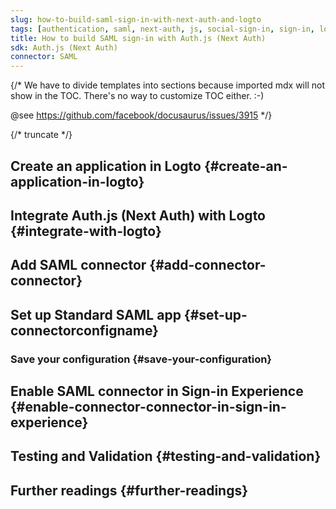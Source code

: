 ```yaml
---
slug: how-to-build-saml-sign-in-with-next-auth-and-logto
tags: [authentication, saml, next-auth, js, social-sign-in, sign-in, login]
title: How to build SAML sign-in with Auth.js (Next Auth)
sdk: Auth.js (Next Auth)
connector: SAML
---
```


{/*
  We have to divide templates into sections because imported mdx will not show in the TOC.
  There's no way to customize TOC either. :-)

  @see https://github.com/facebook/docusaurus/issues/3915
*/}




{/* truncate */}

<Intro connector={connector} sdk="Auth.js (Next Auth)" link="https://authjs.dev/" />

## Create an application in Logto \{#create-an-application-in-logto}

<CreateApplication type="Traditional web" framework="Auth.js (Next Auth)" />

## Integrate Auth.js (Next Auth) with Logto \{#integrate-with-logto}

<FrameworkGuide />

## Add SAML connector \{#add-connector-connector}

<AddSocialConnector connector={connector} framework="Auth.js (Next Auth)" />

## Set up Standard SAML app \{#set-up-connectorconfigname}

<ConnectorGuide />

### Save your configuration \{#save-your-configuration}

<SaveYourConfiguration connector={connector} />

## Enable SAML connector in Sign-in Experience \{#enable-connector-connector-in-sign-in-experience}

<EnableSocialConnector connector={connector} />

## Testing and Validation \{#testing-and-validation}

<TestingAndValidation connector={connector} sdk="Auth.js (Next Auth)" />

## Further readings \{#further-readings}

<FurtherReadings />

